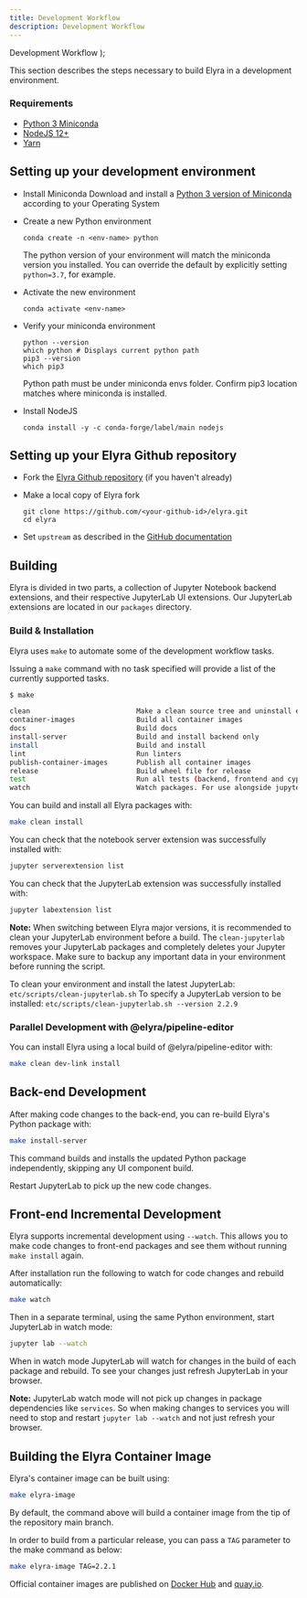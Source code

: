 ```yaml
---
title: Development Workflow
description: Development Workflow
---
```


  <span>
    Development Workflow
  </span>
);

<PageDescription>

This section describes the steps necessary to build Elyra in a development environment.

</PageDescription>

### Requirements

* [Python 3 Miniconda](https://docs.conda.io/en/latest/miniconda.html)
* [NodeJS 12+](https://nodejs.org/en/)
* [Yarn](https://yarnpkg.com/lang/en/docs/install)

## Setting up your development environment

* Install Miniconda
Download and install a [Python 3 version of Miniconda](https://docs.conda.io/en/latest/miniconda.html) according to your Operating System

* Create a new Python environment

    ```
    conda create -n <env-name> python
    ```

    The python version of your environment will match the miniconda version you installed. You can override the default by explicitly setting `python=3.7`, for example.

* Activate the new environment

    ```
    conda activate <env-name>
    ```

* Verify your miniconda environment

    ```
    python --version
    which python # Displays current python path
    pip3 --version
    which pip3
    ```
    Python path must be under miniconda envs folder.
    Confirm pip3 location matches where miniconda is installed.

* Install NodeJS

    ```
    conda install -y -c conda-forge/label/main nodejs
    ```

## Setting up your Elyra Github repository

* Fork the [Elyra Github repository](https://github.com/elyra-ai/elyra) (if you haven't already)

* Make a local copy of Elyra fork
    ```
    git clone https://github.com/<your-github-id>/elyra.git
    cd elyra
    ```
* Set `upstream` as described in the [GitHub documentation](https://docs.github.com/en/github/collaborating-with-issues-and-pull-requests/configuring-a-remote-for-a-fork)

## Building
Elyra is divided in two parts, a collection of Jupyter Notebook backend extensions,
and their respective JupyterLab UI extensions. Our JupyterLab extensions are located in our `packages`
directory. 

### Build & Installation

Elyra uses `make` to automate some of the development workflow tasks.

Issuing a `make` command with no task specified will provide a list of the currently supported tasks.

```bash
$ make

clean                          Make a clean source tree and uninstall extensions
container-images               Build all container images
docs                           Build docs
install-server                 Build and install backend only
install                        Build and install
lint                           Run linters
publish-container-images       Publish all container images
release                        Build wheel file for release
test                           Run all tests (backend, frontend and cypress integration tests)
watch                          Watch packages. For use alongside jupyter lab --watch
```

You can build and install all Elyra packages with:

```bash
make clean install
```

You can check that the notebook server extension was successfully installed with:
```bash
jupyter serverextension list
```

You can check that the JupyterLab extension was successfully installed with:
```bash
jupyter labextension list
```
<InlineNotification>

**Note:** When switching between Elyra major versions, it is recommended to clean your JupyterLab environment before a build.
The `clean-jupyterlab` removes your JupyterLab packages and completely deletes your Jupyter workspace.
Make sure to backup any important data in your environment before running the script.

</InlineNotification>

To clean your environment and install the latest JupyterLab:
`etc/scripts/clean-jupyterlab.sh`
To specify a JupyterLab version to be installed:
`etc/scripts/clean-jupyterlab.sh --version 2.2.9`

### Parallel Development with @elyra/pipeline-editor

You can install Elyra using a local build of @elyra/pipeline-editor with:
```bash
make clean dev-link install
```

## Back-end Development
After making code changes to the back-end, you can re-build Elyra's Python package with:

```bash
make install-server
```

This command builds and installs the updated  Python package independently, skipping any UI component build.

Restart JupyterLab to pick up the new code changes.

## Front-end Incremental Development

Elyra supports incremental development using `--watch`. This allows you to make code changes to
front-end packages and see them without running `make install` again.

After installation run the following to watch for code changes and rebuild automatically:
```bash
make watch
```

Then in a separate terminal, using the same Python environment, start JupyterLab in watch mode:
```bash
jupyter lab --watch
```

When in watch mode JupyterLab will watch for changes in the build of each package and rebuild.
To see your changes just refresh JupyterLab in your browser.

<InlineNotification>

**Note:** JupyterLab watch mode will not pick up changes in package dependencies like `services`.
So when making changes to services you will need to stop and restart `jupyter lab --watch` and
not just refresh your browser.

</InlineNotification>

## Building the Elyra Container Image

Elyra's container image can be built using:

```bash
make elyra-image
```

By default, the command above will build a container image from the tip of the repository main branch.

In order to build from a particular release, you can pass a `TAG` parameter to the make command as below:

```bash
make elyra-image TAG=2.2.1
```

Official container images are published on [Docker Hub](https://hub.docker.com/r/elyra/elyra/tags)
and [quay.io](https://quay.io/repository/elyra/elyra?tab=tags).
